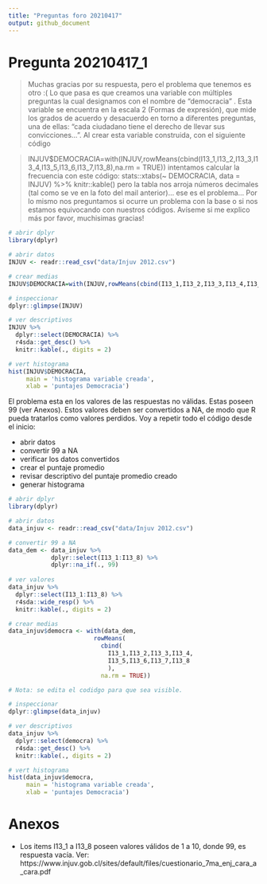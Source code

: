 ```yaml
---
title: "Preguntas foro 20210417"
output: github_document
---
```


# Pregunta 20210417_1

>Muchas gracias por su respuesta, pero el problema que tenemos es otro :( Lo que pasa es que creamos una variable con múltiples preguntas la cual designamos con el nombre de "democracia" . Esta variable se encuentra en la escala 2 (Formas de expresión), que mide los grados de acuerdo y desacuerdo en torno a diferentes preguntas, una de ellas: "cada ciudadano tiene el derecho de llevar sus convicciones...". Al crear esta variable construida, con el siguiente código  

>INJUV$DEMOCRACIA=with(INJUV,rowMeans(cbind(I13_1,I13_2,I13_3,I13_4,I13_5,I13_6,I13_7,I13_8),na.rm = TRUE)) intentamos calcular la frecuencia con este código: stats::xtabs(~ DEMOCRACIA, data = INJUV) %>% knitr::kable()
pero la tabla nos arroja números decimales (tal como se ve en la foto del mail anterior)... ese es el problema... Por lo mismo nos preguntamos si ocurre un problema con la base o si nos estamos equivocando con nuestros códigos.
Avíseme si me explico más por favor, muchisimas gracias!


```r

# abrir dplyr
library(dplyr)

# abrir datos
INJUV <- readr::read_csv("data/Injuv 2012.csv")

# crear medias
INJUV$DEMOCRACIA=with(INJUV,rowMeans(cbind(I13_1,I13_2,I13_3,I13_4,I13_5,I13_6,I13_7,I13_8),na.rm = TRUE))

# inspeccionar
dplyr::glimpse(INJUV)

# ver descriptivos
INJUV %>%
  dplyr::select(DEMOCRACIA) %>%
  r4sda::get_desc() %>%
  knitr::kable(., digits = 2)

# vert histograma
hist(INJUV$DEMOCRACIA, 
     main = 'histograma variable creada',
     xlab = 'puntajes Democracia')

````


El problema esta en los valores de las respuestas no válidas. Estas poseen 99 (ver Anexos). Estos valores deben ser convertidos a NA, de modo que R pueda tratarlos como valores perdidos. Voy a repetir todo el código desde el inicio:

- abrir datos
- convertir 99 a NA
- verificar los datos convertidos
- crear el puntaje promedio
- revisar descriptivo del puntaje promedio creado
- generar histograma


```r

# abrir dplyr
library(dplyr)

# abrir datos
data_injuv <- readr::read_csv("data/Injuv 2012.csv")

# convertir 99 a NA
data_dem <- data_injuv %>%
            dplyr::select(I13_1:I13_8) %>%
            dplyr::na_if(., 99)
  
# ver valores
data_injuv %>%
  dplyr::select(I13_1:I13_8) %>%
  r4sda::wide_resp() %>%
  knitr::kable(., digits = 2)

# crear medias
data_injuv$democra <- with(data_dem,
                        rowMeans(
                          cbind(
                            I13_1,I13_2,I13_3,I13_4,
                            I13_5,I13_6,I13_7,I13_8
                            ),
                          na.rm = TRUE))

# Nota: se edita el codidgo para que sea visible.

# inspeccionar
dplyr::glimpse(data_injuv)

# ver descriptivos
data_injuv %>%
  dplyr::select(democra) %>%
  r4sda::get_desc() %>%
  knitr::kable(., digits = 2)

# vert histograma
hist(data_injuv$democra, 
     main = 'histograma variable creada',
     xlab = 'puntajes Democracia')

````

# Anexos

- Los items I13_1 a I13_8 poseen valores válidos de 1 a 10, donde 99, es respuesta vacía. Ver: https://www.injuv.gob.cl/sites/default/files/cuestionario_7ma_enj_cara_a_cara.pdf
